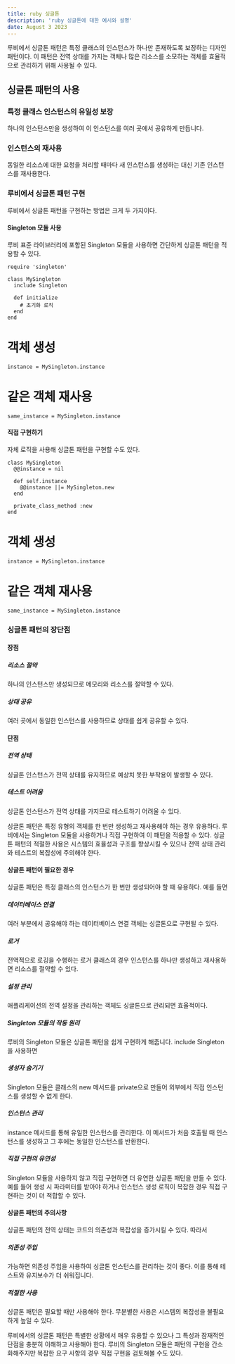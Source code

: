```yaml
---
title: ruby 싱글톤
description: 'ruby 싱글톤에 대한 예시와 설명'
date: August 3 2023
---
```


루비에서 싱글톤 패턴은 특정 클래스의 인스턴스가 하나만 존재하도록 보장하는 디자인 패턴이다.
이 패턴은 전역 상태를 가지는 객체나 많은 리소스를 소모하는 객체를 효율적으로 관리하기 위해 사용될 수 있다.

## 싱글톤 패턴의 사용
### 특정 클래스 인스턴스의 유일성 보장
하나의 인스턴스만을 생성하여 이 인스턴스를 여러 곳에서 공유하게 만듭니다.
### 인스턴스의 재사용 
동일한 리소스에 대한 요청을 처리할 때마다 새 인스턴스를 생성하는 대신 기존 인스턴스를 재사용한다.
### 루비에서 싱글톤 패턴 구현
루비에서 싱글톤 패턴을 구현하는 방법은 크게 두 가지이다.

#### Singleton 모듈 사용
루비 표준 라이브러리에 포함된 Singleton 모듈을 사용하면 간단하게 싱글톤 패턴을 적용할 수 있다.
```
require 'singleton'

class MySingleton
  include Singleton

  def initialize
    # 초기화 로직
  end
end
```
# 객체 생성
```
instance = MySingleton.instance
```
# 같은 객체 재사용
```
same_instance = MySingleton.instance
```
#### 직접 구현하기
자체 로직을 사용해 싱글톤 패턴을 구현할 수도 있다.
```
class MySingleton
  @@instance = nil

  def self.instance
    @@instance ||= MySingleton.new
  end

  private_class_method :new
end
```
# 객체 생성
```
instance = MySingleton.instance
```
# 같은 객체 재사용
```
same_instance = MySingleton.instance
```
### 싱글톤 패턴의 장단점
#### 장점
##### 리소스 절약 
하나의 인스턴스만 생성되므로 메모리와 리소스를 절약할 수 있다.
##### 상태 공유 
여러 곳에서 동일한 인스턴스를 사용하므로 상태를 쉽게 공유할 수 있다.
#### 단점
##### 전역 상태 
싱글톤 인스턴스가 전역 상태를 유지하므로 예상치 못한 부작용이 발생할 수 있다.
##### 테스트 어려움 
싱글톤 인스턴스가 전역 상태를 가지므로 테스트하기 어려울 수 있다.

싱글톤 패턴은 특정 유형의 객체를 한 번만 생성하고 재사용해야 하는 경우 유용하다. 루비에서는 Singleton 모듈을 사용하거나 직접 구현하여 이 패턴을 적용할 수 있다. 싱글톤 패턴의 적절한 사용은 시스템의 효율성과 구조를 향상시킬 수 있으나 전역 상태 관리와 테스트의 복잡성에 주의해야 한다.

#### 싱글톤 패턴이 필요한 경우
싱글톤 패턴은 특정 클래스의 인스턴스가 한 번만 생성되어야 할 때 유용하다. 예를 들면

##### 데이터베이스 연결 
여러 부분에서 공유해야 하는 데이터베이스 연결 객체는 싱글톤으로 구현될 수 있다.
##### 로거 
전역적으로 로깅을 수행하는 로거 클래스의 경우 인스턴스를 하나만 생성하고 재사용하면 리소스를 절약할 수 있다.
##### 설정 관리 
애플리케이션의 전역 설정을 관리하는 객체도 싱글톤으로 관리되면 효율적이다.
##### Singleton 모듈의 작동 원리
루비의 Singleton 모듈은 싱글톤 패턴을 쉽게 구현하게 해줍니다. include Singleton을 사용하면

##### 생성자 숨기기 
Singleton 모듈은 클래스의 new 메서드를 private으로 만들어 외부에서 직접 인스턴스를 생성할 수 없게 한다.
##### 인스턴스 관리 
instance 메서드를 통해 유일한 인스턴스를 관리한다. 이 메서드가 처음 호출될 때 인스턴스를 생성하고 그 후에는 동일한 인스턴스를 반환한다.
##### 직접 구현의 유연성
Singleton 모듈을 사용하지 않고 직접 구현하면 더 유연한 싱글톤 패턴을 만들 수 있다. 예를 들어 생성 시 파라미터를 받아야 하거나 인스턴스 생성 로직이 복잡한 경우 직접 구현하는 것이 더 적합할 수 있다.

#### 싱글톤 패턴의 주의사항
싱글톤 패턴의 전역 상태는 코드의 의존성과 복잡성을 증가시킬 수 있다. 따라서

##### 의존성 주입 
가능하면 의존성 주입을 사용하여 싱글톤 인스턴스를 관리하는 것이 좋다. 이를 통해 테스트와 유지보수가 더 쉬워집니다.
##### 적절한 사용 
싱글톤 패턴은 필요할 때만 사용해야 한다. 무분별한 사용은 시스템의 복잡성을 불필요하게 높일 수 있다.

루비에서의 싱글톤 패턴은 특별한 상황에서 매우 유용할 수 있으나 그 특성과 잠재적인 단점을 충분히 이해하고 사용해야 한다. 루비의 Singleton 모듈은 패턴의 구현을 간소화해주지만 복잡한 요구 사항의 경우 직접 구현을 검토해볼 수도 있다.